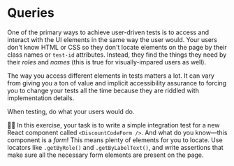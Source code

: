 # Queries

One of the primary ways to achieve user-driven tests is to access and interact with the UI elements in the same way the user would. Your users don't know HTML or CSS so they don't locate elements on the page by their class names or `test-id` attributes. Instead, they find the things they need by their _roles_ and _names_ (this is true for visually-impared users as well).

The way you access different elements in tests matters a lot. It can vary from giving you a ton of value and implicit accessibility assurance to forcing you to change your tests all the time because they are riddled with implementation details.

<callout-info>When testing, do what your users would do.</callout-info>

👨‍💼 In this exercise, your task is to write a simple integration test for a new React component called <InlineFile file="./src/discount-code-form.tsx">
`<DiscountCodeForm />`</InlineFile>. And what do you know—this component is a _form_! This means plenty of elements for you to locate. Use locators like `.getByRole()` and `.getByLabelText()`, and write assertions that make sure all the necessary form elements are present on the page.
